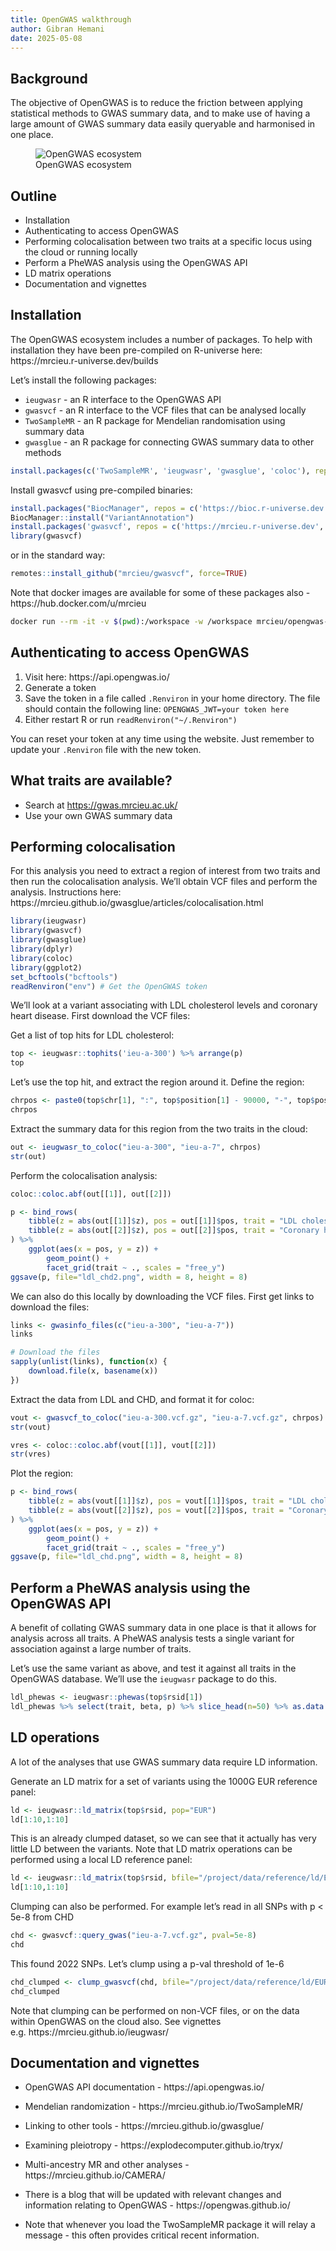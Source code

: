 ```yaml
---
title: OpenGWAS walkthrough
author: Gibran Hemani
date: 2025-05-08
---
```


## Background

The objective of OpenGWAS is to reduce the friction between applying statistical methods to GWAS summary data, and to make use of having a large amount of GWAS summary data easily queryable and harmonised in one place.

![OpenGWAS ecosystem](https://gwas.mrcieu.ac.uk/static/images/gwas_ecosystem.bb869525db1a.png)

## Outline

- Installation
- Authenticating to access OpenGWAS
- Performing colocalisation between two traits at a specific locus using the cloud or running locally
- Perform a PheWAS analysis using the OpenGWAS API
- LD matrix operations
- Documentation and vignettes

## Installation

The OpenGWAS ecosystem includes a number of packages. To help with installation they have been pre-compiled on R-universe here: https://mrcieu.r-universe.dev/builds

Let's install the following packages:

- `ieugwasr` - an R interface to the OpenGWAS API
- `gwasvcf` - an R interface to the VCF files that can be analysed locally
- `TwoSampleMR` - an R package for Mendelian randomisation using summary data
- `gwasglue` - an R package for connecting GWAS summary data to other methods

```r
install.packages(c('TwoSampleMR', 'ieugwasr', 'gwasglue', 'coloc'), repos = c('https://mrcieu.r-universe.dev', 'https://cloud.r-project.org'))
```

Install gwasvcf using pre-compiled binaries:

```r
install.packages("BiocManager", repos = c('https://bioc.r-universe.dev', 'https://cloud.r-project.org'))
BiocManager::install("VariantAnnotation")
install.packages('gwasvcf', repos = c('https://mrcieu.r-universe.dev', 'https://cloud.r-project.org'))
library(gwasvcf)
```

or in the standard way:

```r
remotes::install_github("mrcieu/gwasvcf", force=TRUE)
```

Note that docker images are available for some of these packages also - https://hub.docker.com/u/mrcieu

``` bash
docker run --rm -it -v $(pwd):/workspace -w /workspace mrcieu/opengwas-r /bin/bash
```

## Authenticating to access OpenGWAS

1. Visit here: https://api.opengwas.io/
2. Generate a token
3. Save the token in a file called `.Renviron` in your home directory. The file should contain the following line: `OPENGWAS_JWT=your token here`
4. Either restart R or run `readRenviron("~/.Renviron")` 

You can reset your token at any time using the website. Just remember to update your `.Renviron` file with the new token.

## What traits are available?

- Search at [https://gwas.mrcieu.ac.uk/](https://gwas.mrcieu.ac.uk/)
- Use your own GWAS summary data

## Performing colocalisation

For this analysis you need to extract a region of interest from two traits and then run the colocalisation analysis. We'll obtain VCF files and perform the analysis. Instructions here: https://mrcieu.github.io/gwasglue/articles/colocalisation.html

```r
library(ieugwasr)
library(gwasvcf)
library(gwasglue)
library(dplyr)
library(coloc)
library(ggplot2)
set_bcftools("bcftools")
readRenviron("env") # Get the OpenGWAS token
```

We'll look at a variant associating with LDL cholesterol levels and coronary heart disease. First download the VCF files:


Get a list of top hits for LDL cholesterol:

```r
top <- ieugwasr::tophits('ieu-a-300') %>% arrange(p)
top
```

Let's use the top hit, and extract the region around it. Define the region:

```r
chrpos <- paste0(top$chr[1], ":", top$position[1] - 90000, "-", top$position[1] + 90000)
chrpos
```

Extract the summary data for this region from the two traits in the cloud:

```r
out <- ieugwasr_to_coloc("ieu-a-300", "ieu-a-7", chrpos)
str(out)
```

Perform the colocalisation analysis:

```r
coloc::coloc.abf(out[[1]], out[[2]])
```

```r
p <- bind_rows(
    tibble(z = abs(out[[1]]$z), pos = out[[1]]$pos, trait = "LDL cholesterol"),
    tibble(z = abs(out[[2]]$z), pos = out[[2]]$pos, trait = "Coronary heart disease")
) %>%
    ggplot(aes(x = pos, y = z)) +
        geom_point() +
        facet_grid(trait ~ ., scales = "free_y")
ggsave(p, file="ldl_chd2.png", width = 8, height = 8)
```


We can also do this locally by downloading the VCF files. First get links to download the files:

```r
links <- gwasinfo_files(c("ieu-a-300", "ieu-a-7"))
links

# Download the files
sapply(unlist(links), function(x) {
    download.file(x, basename(x))
})
```

Extract the data from LDL and CHD, and format it for coloc:

```r
vout <- gwasvcf_to_coloc("ieu-a-300.vcf.gz", "ieu-a-7.vcf.gz", chrpos)
str(vout)
```

```r
vres <- coloc::coloc.abf(vout[[1]], vout[[2]])
str(vres)
```

Plot the region:

```r
p <- bind_rows(
    tibble(z = abs(vout[[1]]$z), pos = vout[[1]]$pos, trait = "LDL cholesterol"),
    tibble(z = abs(vout[[2]]$z), pos = vout[[2]]$pos, trait = "Coronary heart disease")
) %>%
    ggplot(aes(x = pos, y = z)) +
        geom_point() +
        facet_grid(trait ~ ., scales = "free_y")
ggsave(p, file="ldl_chd.png", width = 8, height = 8)
```

## Perform a PheWAS analysis using the OpenGWAS API

A benefit of collating GWAS summary data in one place is that it allows for analysis across all traits. A PheWAS analysis tests a single variant for association against a large number of traits.

Let's use the same variant as above, and test it against all traits in the OpenGWAS database. We'll use the `ieugwasr` package to do this.

```r
ldl_phewas <- ieugwasr::phewas(top$rsid[1])
ldl_phewas %>% select(trait, beta, p) %>% slice_head(n=50) %>% as.data.frame()
```

## LD operations

A lot of the analyses that use GWAS summary data require LD information. 

Generate an LD matrix for a set of variants using the 1000G EUR reference panel:

```r
ld <- ieugwasr::ld_matrix(top$rsid, pop="EUR")
ld[1:10,1:10]
```

This is an already clumped dataset, so we can see that it actually has very little LD between the variants. Note that LD matrix operations can be performed using a local LD reference panel:

```r
ld <- ieugwasr::ld_matrix(top$rsid, bfile="/project/data/reference/ld/EUR", plink_bin="plink")
ld[1:10,1:10]
```

Clumping can also be performed. For example let's read in all SNPs with p < 5e-8 from CHD

```r
chd <- gwasvcf::query_gwas("ieu-a-7.vcf.gz", pval=5e-8)
chd 
```

This found 2022 SNPs. Let's clump using a p-val threshold of 1e-6

```r
chd_clumped <- clump_gwasvcf(chd, bfile="/project/data/reference/ld/EUR", plink_bin="plink", clump_p = 1e-6)
chd_clumped
```

Note that clumping can be performed on non-VCF files, or on the data within OpenGWAS on the cloud also. See vignettes e.g. https://mrcieu.github.io/ieugwasr/

## Documentation and vignettes

- OpenGWAS API documentation - https://api.opengwas.io/
- Mendelian randomization - https://mrcieu.github.io/TwoSampleMR/
- Linking to other tools - https://mrcieu.github.io/gwasglue/
- Examining pleiotropy - https://explodecomputer.github.io/tryx/
- Multi-ancestry MR and other analyses - https://mrcieu.github.io/CAMERA/

- There is a blog that will be updated with relevant changes and information relating to OpenGWAS - https://opengwas.github.io/
- Note that whenever you load the TwoSampleMR package it will relay a message - this often provides critical recent information.


